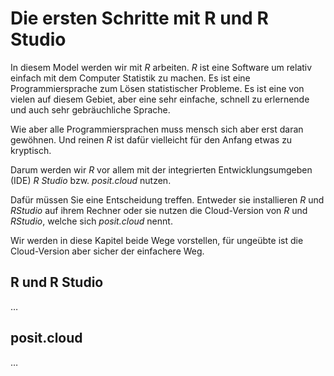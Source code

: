 # Die ersten Schritte mit R und R Studio

In diesem Model werden wir mit *R* arbeiten. 
*R* ist eine Software um relativ einfach mit dem Computer Statistik zu machen. Es ist eine Programmiersprache zum Lösen statistischer Probleme. Es ist eine von vielen auf diesem Gebiet, aber eine sehr einfache, schnell zu erlernende und auch sehr gebräuchliche Sprache.

Wie aber alle Programmiersprachen muss mensch sich aber erst daran gewöhnen. Und reinen *R* ist dafür vielleicht für den Anfang etwas zu kryptisch.

Darum werden wir *R* vor allem mit der integrierten Entwicklungsumgeben (IDE) *R Studio* bzw. *posit.cloud* nutzen. 

Dafür müssen Sie eine Entscheidung treffen. Entweder sie installieren *R* und *RStudio* auf ihrem Rechner oder sie nutzen die Cloud-Version von *R* und *RStudio*, welche sich *posit.cloud* nennt.

Wir werden in diese Kapitel beide Wege vorstellen, für ungeübte ist die Cloud-Version aber sicher der einfachere Weg.

## R und R Studio

...

## posit.cloud

...
